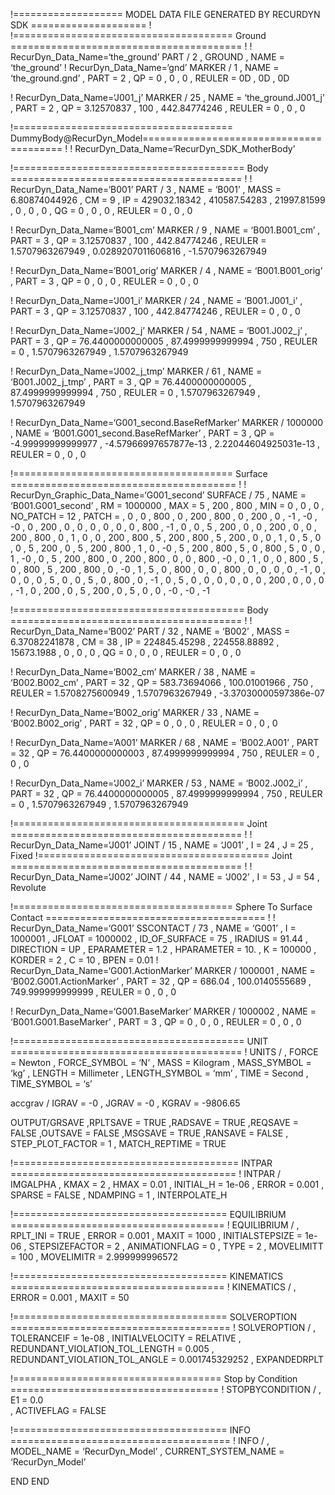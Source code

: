 ﻿!=================== MODEL DATA FILE GENERATED BY RECURDYN SDK ====================
!
!====================================== Ground ========================================
!
!                         RecurDyn_Data_Name='the_ground'
PART / 2 , GROUND
, NAME = 'the_ground'
!                         RecurDyn_Data_Name='gnd'
MARKER / 1
, NAME = 'the_ground.gnd'
, PART = 2
, QP = 0 , 0 , 0
, REULER = 0D , 0D , 0D
 
 


!                         RecurDyn_Data_Name='J001_j'
MARKER / 25
, NAME = 'the_ground.J001_j'
, PART = 2
, QP = 3.12570837 , 100 , 442.84774246
, REULER = 0 , 0 , 0
 
 
!====================================== DummyBody@RecurDyn_Model========================================
!
!                         RecurDyn_Data_Name='RecurDyn_SDK_MotherBody'


!======================================== Body ========================================
!
!                         RecurDyn_Data_Name='B001'
PART / 3
, NAME = 'B001'
, MASS = 6.80874044926
, CM = 9
, IP = 429032.18342 , 410587.54283 , 21997.81599
, 0 , 0 , 0
, QG = 0 , 0 , 0
, REULER = 0 , 0 , 0
 
 
!                         RecurDyn_Data_Name='B001_cm'
MARKER / 9
, NAME = 'B001.B001_cm'
, PART = 3
, QP = 3.12570837 , 100 , 442.84774246
, REULER = 1.5707963267949 , 0.0289207011606816 , -1.5707963267949
 
 
!                         RecurDyn_Data_Name='B001_orig'
MARKER / 4
, NAME = 'B001.B001_orig'
, PART = 3
, QP = 0 , 0 , 0
, REULER = 0 , 0 , 0
 
 
!                         RecurDyn_Data_Name='J001_i'
MARKER / 24
, NAME = 'B001.J001_i'
, PART = 3
, QP = 3.12570837 , 100 , 442.84774246
, REULER = 0 , 0 , 0
 
 
!                         RecurDyn_Data_Name='J002_j'
MARKER / 54
, NAME = 'B001.J002_j'
, PART = 3
, QP = 76.4400000000005 , 87.4999999999994 , 750
, REULER = 0 , 1.5707963267949 , 1.5707963267949
 
 
!                         RecurDyn_Data_Name='J002_j_tmp'
MARKER / 61
, NAME = 'B001.J002_j_tmp'
, PART = 3
, QP = 76.4400000000005 , 87.4999999999994 , 750
, REULER = 0 , 1.5707963267949 , 1.5707963267949
 
 
!                         RecurDyn_Data_Name='G001_second.BaseRefMarker'
MARKER / 1000000
, NAME = 'B001.G001_second.BaseRefMarker'
, PART = 3
, QP = -4.99999999999977 , -4.57966997657877e-13 , 2.22044604925031e-13
, REULER = 0 , 0 , 0
 
 
!====================================== Surface =======================================
!
!                         RecurDyn_Graphic_Data_Name='G001_second'
SURFACE / 75
, NAME = 'B001.G001_second'
, RM = 1000000
, MAX = 5 , 200 , 800
, MIN = 0 , 0 , 0
, NO_PATCH = 12
, PATCH = 
, 0 , 0 , 800 , 0 , 200 , 800 , 0 , 200 , 0 , -1 , -0 , -0
, 0 , 200 , 0 , 0 , 0 , 0 , 0 , 0 , 800 , -1 , 0 , 0
, 5 , 200 , 0 , 0 , 200 , 0 , 0 , 200 , 800 , 0 , 1 , 0
, 0 , 200 , 800 , 5 , 200 , 800 , 5 , 200 , 0 , 0 , 1 , 0
, 5 , 0 , 0 , 5 , 200 , 0 , 5 , 200 , 800 , 1 , 0 , -0
, 5 , 200 , 800 , 5 , 0 , 800 , 5 , 0 , 0 , 1 , -0 , 0
, 5 , 200 , 800 , 0 , 200 , 800 , 0 , 0 , 800 , -0 , 0 , 1
, 0 , 0 , 800 , 5 , 0 , 800 , 5 , 200 , 800 , 0 , -0 , 1
, 5 , 0 , 800 , 0 , 0 , 800 , 0 , 0 , 0 , 0 , -1 , 0
, 0 , 0 , 0 , 5 , 0 , 0 , 5 , 0 , 800 , 0 , -1 , 0
, 5 , 0 , 0 , 0 , 0 , 0 , 0 , 200 , 0 , 0 , 0 , -1
, 0 , 200 , 0 , 5 , 200 , 0 , 5 , 0 , 0 , -0 , -0 , -1
 
!======================================== Body ========================================
!
!                         RecurDyn_Data_Name='B002'
PART / 32
, NAME = 'B002'
, MASS = 6.37082241878
, CM = 38
, IP = 224845.45298 , 224558.88892 , 15673.1988
, 0 , 0 , 0
, QG = 0 , 0 , 0
, REULER = 0 , 0 , 0
 
 
!                         RecurDyn_Data_Name='B002_cm'
MARKER / 38
, NAME = 'B002.B002_cm'
, PART = 32
, QP = 583.73694066 , 100.01001966 , 750
, REULER = 1.5708275600949 , 1.5707963267949 , -3.37030000597386e-07
 
 
!                         RecurDyn_Data_Name='B002_orig'
MARKER / 33
, NAME = 'B002.B002_orig'
, PART = 32
, QP = 0 , 0 , 0
, REULER = 0 , 0 , 0
 
 
!                         RecurDyn_Data_Name='A001'
MARKER / 68
, NAME = 'B002.A001'
, PART = 32
, QP = 76.4400000000003 , 87.4999999999994 , 750
, REULER = 0 , 0 , 0
 
 
!                         RecurDyn_Data_Name='J002_i'
MARKER / 53
, NAME = 'B002.J002_i'
, PART = 32
, QP = 76.4400000000005 , 87.4999999999994 , 750
, REULER = 0 , 1.5707963267949 , 1.5707963267949
 
 
!======================================== Joint ========================================
!
!                         RecurDyn_Data_Name='J001'
JOINT / 15
, NAME = 'J001'
, I = 24
, J = 25
, Fixed
!======================================== Joint ========================================
!
!                         RecurDyn_Data_Name='J002'
JOINT / 44
, NAME = 'J002'
, I = 53
, J = 54
, Revolute
 
 
!====================================== Sphere To Surface Contact ======================================
!
!                         RecurDyn_Data_Name='G001'
SSCONTACT / 73
, NAME = 'G001'
, I = 1000001
, JFLOAT = 1000002
, ID_OF_SURFACE = 75
, IRADIUS = 91.44
, DIRECTION = UP
, EPARAMETER = 1.2
, HPARAMETER = 10.
, K = 100000
, KORDER = 2
, C = 10
, BPEN = 0.01
!                         RecurDyn_Data_Name='G001.ActionMarker'
MARKER / 1000001
, NAME = 'B002.G001.ActionMarker'
, PART = 32
, QP = 686.04 , 100.0140555689 , 749.999999999999
, REULER = 0 , 0 , 0
 
 
!                         RecurDyn_Data_Name='G001.BaseMarker'
MARKER / 1000002
, NAME = 'B001.G001.BaseMarker'
, PART = 3
, QP = 0 , 0 , 0
, REULER = 0 , 0 , 0
 
 
 
!======================================== UNIT ========================================
!
UNITS / 
, FORCE = Newton
, FORCE_SYMBOL = 'N'
, MASS = Kilogram
, MASS_SYMBOL = 'kg'
, LENGTH = Millimeter
, LENGTH_SYMBOL = 'mm'
, TIME = Second
, TIME_SYMBOL = 's'


accgrav /  IGRAV = -0
, JGRAV = -0
, KGRAV = -9806.65


OUTPUT/GRSAVE
,RPLTSAVE = TRUE
,RADSAVE = TRUE
,REQSAVE = FALSE
,OUTSAVE = FALSE
,MSGSAVE = TRUE
,RANSAVE = FALSE
, STEP_PLOT_FACTOR = 1
, MATCH_REPTIME = TRUE


!======================================= INTPAR =======================================
!
INTPAR / IMGALPHA
, KMAX = 2
, HMAX = 0.01
, INITIAL_H = 1e-06
, ERROR = 0.001
, SPARSE = FALSE
, NDAMPING = 1
, INTERPOLATE_H


!===================================== EQUILIBRIUM =====================================
!
EQUILIBRIUM /
, RPLT_INI = TRUE
, ERROR = 0.001
, MAXIT = 1000
, INITIALSTEPSIZE = 1e-06
, STEPSIZEFACTOR = 2
, ANIMATIONFLAG = 0
, TYPE = 2
, MOVELIMITT = 100
, MOVELIMITR = 2.999999996572


!===================================== KINEMATICS =====================================
!
KINEMATICS /
, ERROR = 0.001
, MAXIT = 50




!===================================== SOLVEROPTION ======================================
!
SOLVEROPTION /
, TOLERANCEIF  = 1e-08
, INITIALVELOCITY  = RELATIVE
, REDUNDANT_VIOLATION_TOL_LENGTH  = 0.005
, REDUNDANT_VIOLATION_TOL_ANGLE  = 0.001745329252
, EXPANDEDRPLT


!==================================== Stop by Condition ====================================
!
STOPBYCONDITION /
, E1 = 0.0\
, ACTIVEFLAG = FALSE


!===================================== INFO ======================================
!
INFO /
, MODEL_NAME = 'RecurDyn_Model'
, CURRENT_SYSTEM_NAME = 'RecurDyn_Model'


END
END
